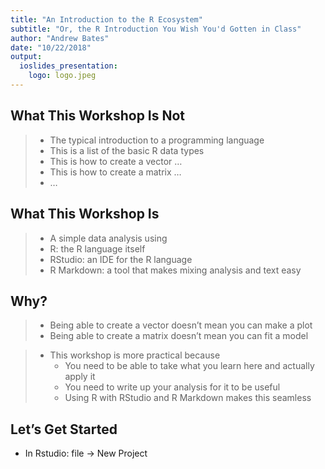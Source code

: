 ```yaml
---
title: "An Introduction to the R Ecosystem"
subtitle: "Or, the R Introduction You Wish You'd Gotten in Class"
author: "Andrew Bates"
date: "10/22/2018"
output: 
  ioslides_presentation:
    logo: logo.jpeg
---
```


## What This Workshop Is Not

> - The typical introduction to a programming language
> - This is a list of the basic R data types
> - This is how to create a vector ...
> - This is how to create a matrix ...
> - ...


## What This Workshop Is 

> - A simple data analysis using
> - R: the R language itself
> - RStudio: an IDE for the R language
> - R Markdown: a tool that makes mixing analysis and text easy


## Why?

>  - Being able to create a vector doesn't mean you can make a plot
>  - Being able to create a matrix doesn't mean you can fit a model

> - This workshop is more practical because
>     - You need to be able to take what you learn here and actually apply it
>     - You need to write up your analysis for it to be useful
>     - Using R with RStudio and R Markdown makes this seamless


## Let's Get Started

- In Rstudio: file -> New Project 


